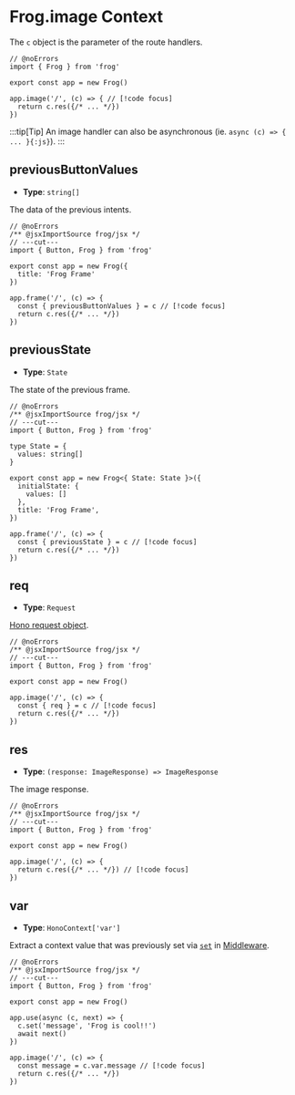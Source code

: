 # Frog.image Context

The `c` object is the parameter of the route handlers.

```tsx twoslash
// @noErrors
import { Frog } from 'frog'
 
export const app = new Frog()

app.image('/', (c) => { // [!code focus]
  return c.res({/* ... */})
})
```

:::tip[Tip]
An image handler can also be asynchronous (ie. `async (c) => { ... }{:js}`).
:::

## previousButtonValues

- **Type**: `string[]`

The data of the previous intents.

```tsx twoslash
// @noErrors
/** @jsxImportSource frog/jsx */
// ---cut---
import { Button, Frog } from 'frog'

export const app = new Frog({ 
  title: 'Frog Frame'
}) 
 
app.frame('/', (c) => {
  const { previousButtonValues } = c // [!code focus]
  return c.res({/* ... */})
})
```

## previousState

- **Type**: `State`

The state of the previous frame.

```tsx twoslash
// @noErrors
/** @jsxImportSource frog/jsx */
// ---cut---
import { Button, Frog } from 'frog'

type State = {     
  values: string[] 
} 
 
export const app = new Frog<{ State: State }>({ 
  initialState: { 
    values: [] 
  },
  title: 'Frog Frame',
}) 
 
app.frame('/', (c) => {
  const { previousState } = c // [!code focus]
  return c.res({/* ... */})
})
```

## req

- **Type**: `Request`

[Hono request object](https://hono.dev/api/request).

```tsx twoslash
// @noErrors
/** @jsxImportSource frog/jsx */
// ---cut---
import { Button, Frog } from 'frog'
 
export const app = new Frog()
 
app.image('/', (c) => {
  const { req } = c // [!code focus]
  return c.res({/* ... */})
})
```

## res

- **Type**: `(response: ImageResponse) => ImageResponse`

The image response.

```tsx twoslash
// @noErrors
/** @jsxImportSource frog/jsx */
// ---cut---
import { Button, Frog } from 'frog'
 
export const app = new Frog()
 
app.image('/', (c) => {
  return c.res({/* ... */}) // [!code focus]
})
```

## var

- **Type**: `HonoContext['var']`

Extract a context value that was previously set via [`set`](#set) in [Middleware](/concepts/middleware).

```tsx twoslash
// @noErrors
/** @jsxImportSource frog/jsx */
// ---cut---
import { Button, Frog } from 'frog'
 
export const app = new Frog()

app.use(async (c, next) => {
  c.set('message', 'Frog is cool!!')
  await next()
})
 
app.image('/', (c) => {
  const message = c.var.message // [!code focus]
  return c.res({/* ... */})
})
```
